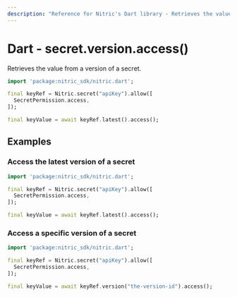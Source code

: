 ```yaml
---
description: "Reference for Nitric's Dart library - Retrieves the value from a version of a secret."
---
```


# Dart - secret.version.access()

Retrieves the value from a version of a secret.

```dart
import 'package:nitric_sdk/nitric.dart';

final keyRef = Nitric.secret("apiKey").allow([
  SecretPermission.access,
]);

final keyValue = await keyRef.latest().access();
```

## Examples

### Access the latest version of a secret

```dart
import 'package:nitric_sdk/nitric.dart';

final keyRef = Nitric.secret("apiKey").allow([
  SecretPermission.access,
]);

final keyValue = await keyRef.latest().access();
```

### Access a specific version of a secret

```dart
import 'package:nitric_sdk/nitric.dart';

final keyRef = Nitric.secret("apiKey").allow([
  SecretPermission.access,
]);

final keyValue = await keyRef.version("the-version-id").access();
```
